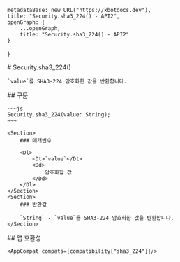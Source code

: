 
    metadataBase: new URL("https://kbotdocs.dev"),
    title: "Security.sha3_224() - API2",
    openGraph: {
        ...openGraph,
        title: "Security.sha3_224() - API2"
    }
}

<Section>
    # Security.sha3_224()

    `value`를 SHA3-224 암호화한 값을 반환합니다.
</Section>
<Section>
    ## 구문

    ~~~js
    Security.sha3_224(value: String);
    ~~~

    <Section>
        ### 매개변수

        <Dl>
            <Dt>`value`</Dt>
            <Dd>
                암호화할 값
            </Dd>
        </Dl>
    </Section>
    <Section>
        ### 반환값

        `String` - `value`를 SHA3-224 암호화한 값을 반환합니다.
    </Section>
</Section>
<Section>
    ## 앱 호환성

    <AppCompat compats={compatibility["sha3_224"]}/>
</Section>